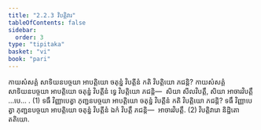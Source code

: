 ```yaml
---
title: "2.2.3 វិបត្តិវារ"
tableOfContents: false
sidebar:
  order: 3
type: "tipitaka"
basket: "vi"
book: "pari"
---
```



<DynamicBreadcrumb />

<Division number="251" book="pari">

<Paragraph number="1055" book="pari">
កាយសំសគ្គំ សាទិយនបច្ចយា អាបត្តិយោ ចតុន្នំ វិបត្តីនំ កតិ វិបត្តិយោ ភជន្តិ? កាយសំសគ្គំ សាទិយនបច្ចយា អាបត្តិយោ ចតុន្នំ វិបត្តីនំ ទ្វេ វិបត្តិយោ ភជន្តិ—  សិយា សីលវិបត្តឹ, សិយា អាចារវិបត្តឹ …បេ… . (1)
</Paragraph>

<Paragraph number="1056" book="pari">
ទធឹ វិញ្ញាបេត្វា ភុញ្ជនបច្ចយា អាបត្តិយោ ចតុន្នំ វិបត្តីនំ កតិ វិបត្តិយោ ភជន្តិ? ទធឹ វិញ្ញាបេត្វា ភុញ្ជនបច្ចយា អាបត្តិយោ ចតុន្នំ វិបត្តីនំ ឯកំ វិបត្តឹ ភជន្តិ—  អាចារវិបត្តឹ. (2)

</Paragraph>
</Division>

<Paragraph number="1057" type="center" book="pari">
វិបត្តិវារោ និដ្ឋិតោ តតិយោ.
</Paragraph>